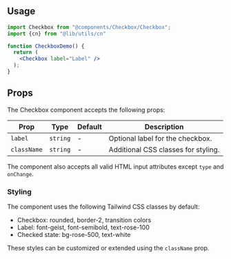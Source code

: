 <div style={{marginTop: "16px", marginBottom: "16px", display: "flex", alignItems: "center", justifyContent: "center", width:"100%", height:"10rem", flexWrap: "wrap", gap:"2em"}}>


<Checkbox label="Label" />

</div>

## Usage

```jsx copy
import Checkbox from "@components/Checkbox/Checkbox";
import {cn} from "@lib/utils/cn"

function CheckboxDemo() {
  return (
    <Checkbox label="Label" />
  );
}
```

## Props

The Checkbox component accepts the following props:

| Prop | Type | Default | Description |
| ---- | ---- | ------- | ----------- |
| `label` | `string` | - | Optional label for the checkbox. |
| `className` | `string` | - | Additional CSS classes for styling. |

The component also accepts all valid HTML input attributes except `type` and `onChange`.


### Styling

The component uses the following Tailwind CSS classes by default:

- Checkbox: rounded, border-2, transition colors
- Label: font-geist, font-semibold, text-rose-100
- Checked state: bg-rose-500, text-white

These styles can be customized or extended using the `className` prop.